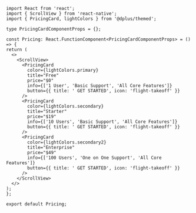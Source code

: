 ```SnackPlayer  Pricing
import React from 'react';
import { ScrollView } from 'react-native';
import { PricingCard, lightColors } from '@dplus/themed';

type PricingCardComponentProps = {};

const Pricing: React.FunctionComponent<PricingCardComponentProps> = () => {
return (
  <>
    <ScrollView>
      <PricingCard
        color={lightColors.primary}
        title="Free"
        price="$0"
        info={['1 User', 'Basic Support', 'All Core Features']}
        button={{ title: ' GET STARTED', icon: 'flight-takeoff' }}
      />
      <PricingCard
        color={lightColors.secondary}
        title="Starter"
        price="$19"
        info={['10 Users', 'Basic Support', 'All Core Features']}
        button={{ title: ' GET STARTED', icon: 'flight-takeoff' }}
      />
      <PricingCard
        color={lightColors.secondary2}
        title="Enterprise"
        price="$49"
        info={['100 Users', 'One on One Support', 'All Core Features']}
        button={{ title: ' GET STARTED', icon: 'flight-takeoff' }}
      />
    </ScrollView>
  </>
);
};

export default Pricing;
```
